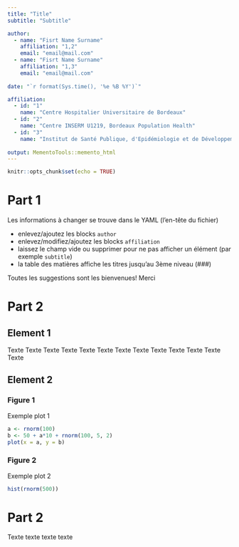 ```yaml
---
title: "Title"
subtitle: "Subtitle"

author: 
  - name: "Fisrt Name Surname"
    affiliation: "1,2"
    email: "email@mail.com"
  - name: "Fisrt Name Surname"
    affiliation: "1,3"
    email: "email@mail.com"
    
date: "`r format(Sys.time(), '%e %B %Y')`"

affiliation:
  - id: "1"
    name: "Centre Hospitalier Universitaire de Bordeaux"
  - id: "2"
    name: "Centre INSERM U1219, Bordeaux Population Health"
  - id: "3"
    name: "Institut de Santé Publique, d'Epidémiologie et de Développement (ISPED), Université de Bordeaux"
    
output: MementoTools::memento_html
---
```


```r
knitr::opts_chunk$set(echo = TRUE)
```

# Part 1

Les informations à changer se trouve dans le YAML (l'en-tête du fichier)

* enlevez/ajoutez les blocks `author` 
* enlevez/modifiez/ajoutez les blocks `affiliation` 
* laissez le champ vide ou supprimer pour ne pas afficher un élément (par exemple `subtitle`)
* la table des matières affiche les titres jusqu'au 3ème niveau (###)

Toutes les suggestions sont les bienvenues! Merci

# Part 2

## Element 1

Texte Texte Texte Texte Texte Texte Texte Texte Texte Texte Texte Texte Texte 

## Element 2 {.tabset .tabset-fade}

### Figure 1

Exemple plot 1

```r
a <- rnorm(100)
b <- 50 + a*10 + rnorm(100, 5, 2) 
plot(x = a, y = b)
```

### Figure 2

Exemple plot 2

```r
hist(rnorm(500))
```

# Part 2

Texte texte texte texte

